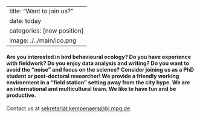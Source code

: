 
---
title: "Want to join us?"
date: today
categories: [new position]
image: ./../main/ico.png
---

<h4>
Are you interested in bird behavioural ecology? Do you have experience with fieldwork? Do you enjoy data analysis and writing? Do you want to avoid the “noise” and focus on the science? Consider joining us as a PhD student or post-doctoral researcher! We provide a friendly working environment in a “field station” setting away from the city hype. We are an international and multicultural team. We like to have fun and be productive. 
</h4>

Contact us at [sekretariat.kempenaers@bi.mpg.de](mailto:sekretariat.kempenaers@bi.mpg.de).
